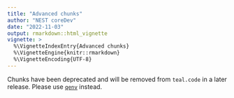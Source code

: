 ```yaml
---
title: "Advanced chunks"
author: "NEST coreDev"
date: "2022-11-03"
output: rmarkdown::html_vignette
vignette: >
  %\VignetteIndexEntry{Advanced chunks}
  %\VignetteEngine{knitr::rmarkdown}
  %\VignetteEncoding{UTF-8}
---
```


Chunks have been deprecated and will be removed from `teal.code` in a later release. 
Please use [`qenv`](https://insightsengineering.github.io/teal.code/articles/qenv.html) instead.

